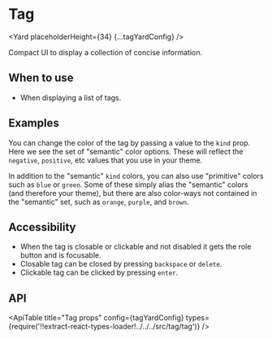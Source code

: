 <!--
Copyright (c) Uber Technologies, Inc.

This source code is licensed under the MIT license found in the
LICENSE file in the root directory of this source tree.
-->






# Tag

<Yard placeholderHeight={34} {...tagYardConfig} />

Compact UI to display a collection of concise information.

## When to use

- When displaying a list of tags.

## Examples

<Example title="Tag basic Usage" path="tag/basic.js">
  <Basic />
</Example>

<Example title="Semantic KIND values" path="tag/kinds.js">
  <Kinds />
</Example>

You can change the color of the tag by passing a value to the `kind` prop. Here we see the set of "semantic" color options. These will reflect the `negative`, `positive`, etc values that you use in your theme.

<Example title="Primitive KIND values" path="tag/primitive.js">
  <Primitive />
</Example>

In addition to the "semantic" `kind` colors, you can also use "primitive" colors such as `blue` or `green`. Some of these simply alias the "semantic" colors (and therefore your theme), but there are also color-ways not contained in the "semantic" set, such as `orange`, `purple`, and `brown`.

<Example title="Tag Variants Prop Type" path="tag/variants.js">
  <Variants />
</Example>

<Example title="Tag sizing" path="tag/size.js">
  <Size />
</Example>

<Example title="Tag closeable/non-clickable" path="tag/non-clickable.js">
  <NonClickable />
</Example>

<Example title="Tag closeable/clickable" path="tag/clickable.js">
  <Clickable />
</Example>

<Example title="Tag in a disabled state" path="tag/disabled.js">
  <Disabled />
</Example>

<Example title="Tag non-closeable/non-clickable" path="tag/non-closeable.js">
  <NonCloseable />
</Example>

<Example title="Tag non-closeable/clickable" path="tag/clickable-non-closeable.js">
  <ClickableNonCloseable />
</Example>

<Example title="Tag Custom Color example" path="tag/custom-color.js">
  <CustomColor />
</Example>

## Accessibility

- When the tag is closable or clickable and not disabled it gets the role button and is focusable.
- Closable tag can be closed by pressing `backspace` or `delete`.
- Clickable tag can be clicked by pressing `enter`.

## API

<ApiTable
  title="Tag props"
  config={tagYardConfig}
  types={require('!!extract-react-types-loader!../../../src/tag/tag')}
/>

<Exports component={TagExports} title="Tag exports" path="baseui/tag" />

